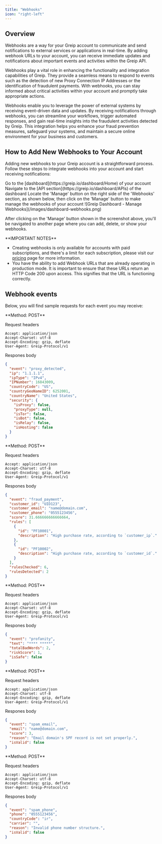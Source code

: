 ```yaml
---
title: "Webhooks"
icon: "right-left"
---
```


## Overview

Webhooks are a way for your Greip account to communicate and send notifications to external services or applications in real-time. By adding webhook URLs to your account, you can receive immediate updates and notifications about important events and activities within the Greip API.

Webhooks play a vital role in enhancing the functionality and integration capabilities of Greip. They provide a seamless means to respond to events such as the detection of new Proxy Connection IP Addresses or the identification of fraudulent payments. With webhooks, you can stay informed about critical activities within your account and promptly take appropriate actions.

Webhooks enable you to leverage the power of external systems by receiving event-driven data and updates. By receiving notifications through webhooks, you can streamline your workflows, trigger automated responses, and gain real-time insights into the fraudulent activities detected by Greip. This integration helps you enhance your fraud prevention measures, safeguard your systems, and maintain a secure online environment for your business and customers.

## How to Add New Webhooks to Your Account

Adding new webhooks to your Greip account is a straightforward process. Follow these steps to integrate webhooks into your account and start receiving notifications:

<Steps>
  <Step title="First Step">
    Go to the [dashboard](https://greip.io/dashboard/Home) of your account
  </Step>
  <Step title="Second Step">
    Navigate to the [API section](https://greip.io/dashboard/APIs) of the
    dashboard
  </Step>
  <Step title="Third Step">
    Locate the 'Manage' button on the right side of the 'Webhooks' section, as
    shown below, then click on the 'Manage' button to make manage the webhooks
    of your account
  </Step>
</Steps>

<Accordion title="Still not sure? Click here">
  <Frame caption="Greip Dashboard - Manage Webhooks">
    ![Greip Dashboard - Manage Webhooks](/images/dashboard-webhooks.png)
  </Frame>
</Accordion>

After clicking on the 'Manage' button shown in the screenshot above, you'll be navigated to another page where you can add, delete, or show your webhooks.

<Warning>
**IMPORTANT NOTES**

- Creating webhooks is only available for accounts with paid subscriptions, and there's a limit for each subscription, please visit our [pricing](https://greip.io/pricing) page for more information.
- You have the ability to add Webhook URLs that are already operating in production mode. It is important to ensure that these URLs return an HTTP Code 200 upon access. This signifies that the URL is functioning correctly.

</Warning>

## Webhook events

Below, you will find sample requests for each event you may receive:

<Accordion title="Proxy Detection Event">
**Method: POST**

Request headers

```
Accept: application/json
Accept-Charset: utf-8
Accept-Encoding: gzip, deflate
User-Agent: Greip-Protocol/v1
```

Respones body

```json
{
  "event": "proxy_detected",
  "ip": "1.1.1.1",
  "ipType": "IPv4",
  "IPNumber": 16843009,
  "countryCode": "US",
  "countryGeoNameID": 6252001,
  "countryName": "United States",
  "security": {
    "isProxy": false,
    "proxyType": null,
    "isTor": false,
    "isBot": false,
    "isRelay": false,
    "isHosting": false
  }
}
```

</Accordion>

<Accordion title="Payment Fraud Prevention Event">
**Method: POST**

Request headers

```
Accept: application/json
Accept-Charset: utf-8
Accept-Encoding: gzip, deflate
User-Agent: Greip-Protocol/v1
```

Respones body

```json
{
  "event": "fraud_payment",
  "customer_id": "UID123",
  "customer_email": "name@domain.com",
  "customer_phone": "0555123456",
  "score": 31.666666666666664,
  "rules": [
    {
      "id": "PF10001",
      "description": "High purchase rate, according to `customer_ip`."
    },
    {
      "id": "PF10002",
      "description": "High purchase rate, according to `customer_id`."
    }
  ],
  "rulesChecked": 6,
  "rulesDetected": 2
}
```

</Accordion>

<Accordion title="Profanity Detection Event">
**Method: POST**

Request headers

```
Accept: application/json
Accept-Charset: utf-8
Accept-Encoding: gzip, deflate
User-Agent: Greip-Protocol/v1
```

Respones body

```json
{
  "event": "profanity",
  "text": "**** *****",
  "totalBadWords": 2,
  "riskScore": 1,
  "isSafe": false
}
```

</Accordion>

<Accordion title="Spam Email Detection Event">
**Method: POST**

Request headers

```
Accept: application/json
Accept-Charset: utf-8
Accept-Encoding: gzip, deflate
User-Agent: Greip-Protocol/v1
```

Respones body

```json
{
  "event": "spam_email",
  "email": "name@domain.com",
  "score": 3,
  "reason": "Email domain's SPF record is not set properly.",
  "isValid": false
}
```

</Accordion>

<Accordion title="Spam Phone Number Detection Event">
**Method: POST**

Request headers

```
Accept: application/json
Accept-Charset: utf-8
Accept-Encoding: gzip, deflate
User-Agent: Greip-Protocol/v1
```

Respones body

```json
{
  "event": "spam_phone",
  "phone": "0555123456",
  "countryCode": "ir",
  "carrier": "",
  "reason": "Invalid phone number structure.",
  "isValid": false
}
```

</Accordion>
